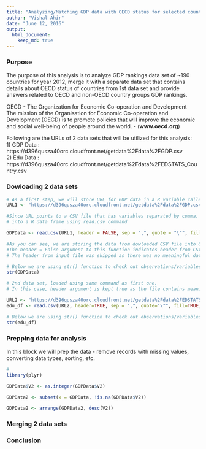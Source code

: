 ```yaml
---
title: "Analyzing/Matching GDP data with OECD status for selected countries"
author: "Vishal Ahir"
date: "June 12, 2016"
output: 
  html_document:
    keep_md: true
---
```


### Purpose
The purpose of this analysis is to analyze GDP rankings data set of ~190 countries for year 2012, merge it with a separate data set that contains details about OECD status of countries from 1st data set and provide answers related to OECD and non-OECD country groups GDP rankings.  

OECD - The Organization for Economic Co-operation and Development  
The mission of the Organisation for Economic Co-operation and Development (OECD) is to promote policies that will improve the economic and social well-being of people around the world. - (**www.oecd.org**)

Following are the URLs of 2 data sets that will be utilized for this analysis:  
1)  GDP Data : https://d396qusza40orc.cloudfront.net/getdata%2Fdata%2FGDP.csv  
2)  Edu Data : https://d396qusza40orc.cloudfront.net/getdata%2Fdata%2FEDSTATS_Country.csv  

### Dowloading 2 data sets
  
```r
# As a first step, we will store URL for GDP data in a R variable called URL1
URL1 <- "https://d396qusza40orc.cloudfront.net/getdata%2Fdata%2FGDP.csv"

#Since URL points to a CSV file that has variables separated by comma, we will try and read this data
# into a R data frame using read.csv command

GDPData <- read.csv(URL1, header = FALSE, sep = ",", quote = "\"", fill=TRUE, stringsAsFactors = FALSE)

#As you can see, we are storing the data from dowloaded CSV file into GDPData data frame.
#The header = False argument to this function indicates header from CSV file will not be used.
# The header from input file was skipped as there was no meaningful data present.

# Below we are using str() function to check out observations/variables for the downloaded dataset.
str(GDPData)

# 2nd data set, loaded using same command as first one.
# In this case, header argument is kept true as the file contains meaningful variable header names.

URL2 <- "https://d396qusza40orc.cloudfront.net/getdata%2Fdata%2FEDSTATS_Country.csv" 
edu_df <- read.csv(URL2, header=TRUE, sep = ",", quote="\"", fill=TRUE, stringsAsFactors = FALSE)

# Below we are using str() function to check out observations/variables for the downloaded dataset.
str(edu_df)

```

### Prepping data for analysis  
In this block we will prep the data - remove records with missing values, converting data types, sorting, etc.


```r
# 
library(plyr)

GDPData$V2 <- as.integer(GDPData$V2)

GDPData2 <- subset(x = GDPData, !is.na(GDPData$V2))

GDPData2 <- arrange(GDPData2, desc(V2))


```

### Merging 2 data sets



### Conclusion